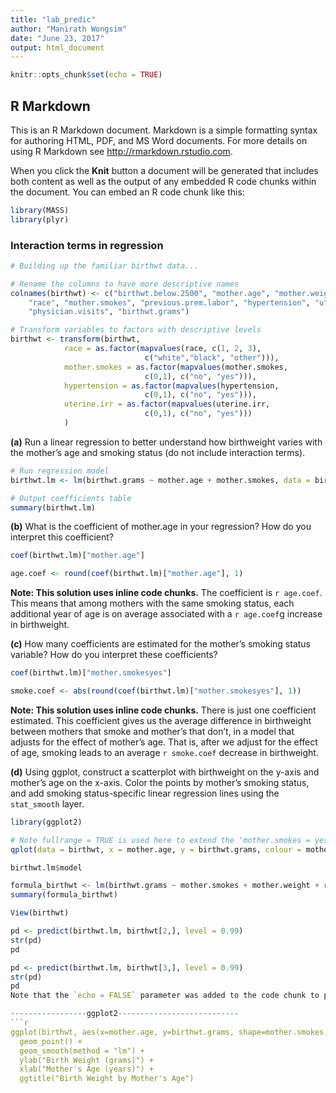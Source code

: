 ```yaml
---
title: "lab_predic"
author: "Manirath Wongsim"
date: "June 23, 2017"
output: html_document
---
```


```r
knitr::opts_chunk$set(echo = TRUE)
```

## R Markdown

This is an R Markdown document. Markdown is a simple formatting syntax for authoring HTML, PDF, and MS Word documents. For more details on using R Markdown see <http://rmarkdown.rstudio.com>.

When you click the **Knit** button a document will be generated that includes both content as well as the output of any embedded R code chunks within the document. You can embed an R code chunk like this:

```r
library(MASS)
library(plyr)
```

### Interaction terms in regression

```r
# Building up the familiar birthwt data...

# Rename the columns to have more descriptive names
colnames(birthwt) <- c("birthwt.below.2500", "mother.age", "mother.weight", 
    "race", "mother.smokes", "previous.prem.labor", "hypertension", "uterine.irr", 
    "physician.visits", "birthwt.grams")

# Transform variables to factors with descriptive levels
birthwt <- transform(birthwt, 
            race = as.factor(mapvalues(race, c(1, 2, 3), 
                              c("white","black", "other"))),
            mother.smokes = as.factor(mapvalues(mother.smokes, 
                              c(0,1), c("no", "yes"))),
            hypertension = as.factor(mapvalues(hypertension, 
                              c(0,1), c("no", "yes"))),
            uterine.irr = as.factor(mapvalues(uterine.irr, 
                              c(0,1), c("no", "yes")))
            )
```

**(a)** Run a linear regression to better understand how birthweight varies with the mother's age and smoking status (do not include interaction terms).

```r
# Run regression model
birthwt.lm <- lm(birthwt.grams ~ mother.age + mother.smokes, data = birthwt)

# Output coefficients table
summary(birthwt.lm)

```

**(b)** What is the coefficient of mother.age in your regression?  How do you interpret this coefficient?

```r
coef(birthwt.lm)["mother.age"]

age.coef <- round(coef(birthwt.lm)["mother.age"], 1)
```

**Note: This solution uses inline code chunks.** The coefficient is `r age.coef`.  This means that among mothers with the same smoking status, each additional year of age is on average associated with a `r age.coef`g increase in birthweight. 

**(c)** How many coefficients are estimated for the mother's smoking status variable?  How do you interpret these coefficients?

```r
coef(birthwt.lm)["mother.smokesyes"]

smoke.coef <- abs(round(coef(birthwt.lm)["mother.smokesyes"], 1))
```

**Note: This solution uses inline code chunks.**  There is just one coefficient estimated.  This coefficient gives us the average difference in birthweight between mothers that smoke and mother's that don't, in a model that adjusts for the effect of mother's age.  That is, after we adjust for the effect of age, smoking leads to an average `r smoke.coef` decrease in birthweight.  

**(d)** Using ggplot, construct a scatterplot with birthweight on the y-axis and mother's age on the x-axis.  Color the points by mother's smoking status, and add smoking status-specific linear regression lines using the `stat_smooth` layer.

```r
library(ggplot2)

# Note fullrange = TRUE is used here to extend the 'mother.smokes = yes' line beyond the maximum age (35) in this group
qplot(data = birthwt, x = mother.age, y = birthwt.grams, colour = mother.smokes) + stat_smooth(method = "lm", fullrange = TRUE)
```

```r
birthwt.lm$model
```

```r

formula_birthwt <- lm(birthwt.grams ~ mother.smokes + mother.weight + race, data=birthwt)
summary(formula_birthwt)

```

```r
View(birthwt)
```

```r
pd <- predict(birthwt.lm, birthwt[2,], level = 0.99)
str(pd)
pd

pd <- predict(birthwt.lm, birthwt[3,], level = 0.99)
str(pd)
pd
Note that the `echo = FALSE` parameter was added to the code chunk to prevent printing of the R code that generated the plot.

-----------------ggplot2---------------------------
```r
ggplot(birthwt, aes(x=mother.age, y=birthwt.grams, shape=mother.smokes, color=mother.smokes)) + 
  geom_point() + 
  geom_smooth(method = "lm") + 
  ylab("Birth Weight (grams)") + 
  xlab("Mother's Age (years)") + 
  ggtitle("Birth Weight by Mother's Age") 
```

